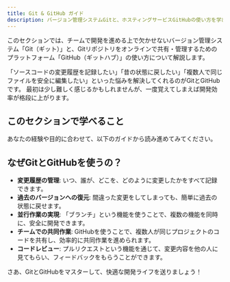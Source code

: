 ```yaml
---
title: Git & GitHub ガイド
description: バージョン管理システムGitと、ホスティングサービスGitHubの使い方を学びます。
---
```



このセクションでは、チームで開発を進める上で欠かせないバージョン管理システム「Git（ギット）」と、Gitリポジトリをオンラインで共有・管理するためのプラットフォーム「GitHub（ギットハブ）」の使い方について解説します。

「ソースコードの変更履歴を記録したい」「昔の状態に戻したい」「複数人で同じファイルを安全に編集したい」といった悩みを解決してくれるのがGitとGitHubです。
最初は少し難しく感じるかもしれませんが、一度覚えてしまえば開発効率が格段に上がります。

## このセクションで学べること

あなたの経験や目的に合わせて、以下のガイドから読み進めてみてください。

<CardGrid>
  <LinkCard
    title="Git, GitHubの使い方ガイド (初級編)"
    description="VS Codeを使った基本的なGit操作（変更の記録、共有など）を学びます。まずはここから！"
    href="/git/beginner"
  />
  <LinkCard
    title="Git, GitHubの使い方ガイド (中級編)"
    description="ブランチの活用、コンフリクト（変更の衝突）の解消など、より実践的な使い方を学びます。"
    href="/git/intermediate"
  />
  <LinkCard
    title="Git, GitHubの使い方ガイド (上級編)"
    description="コマンドライン(CLI)を使ったGit操作を学び、より高度なバージョン管理を目指します。"
    href="/git/advanced"
  />
  <LinkCard
    title="困ったときのヘルプページ"
    description="「コンフリクトが起きた！」「コミットが消えた！？」など、よくあるトラブルの解決策を紹介します。"
    href="/git/help"
  />
</CardGrid>

## なぜGitとGitHubを使うの？

-   **変更履歴の管理**: いつ、誰が、どこを、どのように変更したかをすべて記録できます。
-   **過去のバージョンへの復元**: 間違った変更をしてしまっても、簡単に過去の状態に戻せます。
-   **並行作業の実現**: 「ブランチ」という機能を使うことで、複数の機能を同時に、安全に開発できます。
-   **チームでの共同作業**: GitHubを使うことで、複数人が同じプロジェクトのコードを共有し、効率的に共同作業を進められます。
-   **コードレビュー**: プルリクエストという機能を通じて、変更内容を他の人に見てもらい、フィードバックをもらうことができます。

さあ、GitとGitHubをマスターして、快適な開発ライフを送りましょう！
